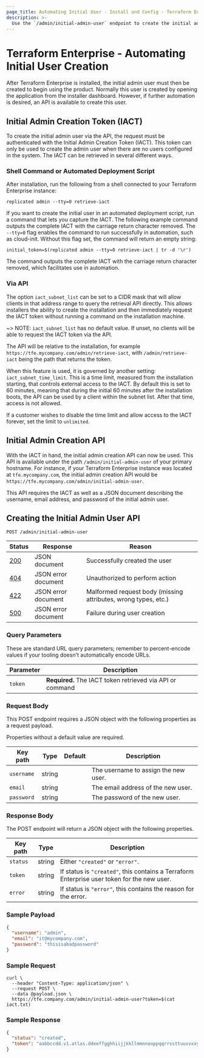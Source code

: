 ```yaml
---
page_title: Automating Initial User - Install and Config - Terraform Enterprise
description: >-
  Use the `/admin/initial-admin-user` endpoint to create the initial admin user. Generate an initial admin creation token and then create the initial admin user with the HTTP API.
---
```


# Terraform Enterprise - Automating Initial User Creation

After Terraform Enterprise is installed, the initial admin user must then be created to begin using the product.
Normally this user is created by opening the application from the installer dashboard. However, if further automation is desired, an API is available to create this user.

## Initial Admin Creation Token (IACT)

To create the initial admin user via the API, the request must be authenticated with the Initial Admin Creation Token (IACT). This token
can only be used to create the admin user when there are no users configured in the system. The IACT can be retrieved in several different ways.

### Shell Command or Automated Deployment Script

After installation, run the following from a shell connected to your Terraform Enterprise instance:

```shell
replicated admin --tty=0 retrieve-iact
```

If you want to create the initial user in an automated deployment script, run a command that lets you capture the IACT. The following example command outputs the complete IACT with the carriage return character removed. The `--tty=0` flag enables the command to run successfully in automation, such as cloud-init. Without this flag set, the command will return an empty string:

```shell
initial_token=$(replicated admin --tty=0 retrieve-iact | tr -d '\r')
```

The command outputs the complete IACT with the carriage return character removed, which facilitates use in automation.

### Via API

The option `iact_subnet_list` can be set to a CIDR mask that will allow clients in that address range to query the retrieval API directly. This allows installers the ability to create the installation and then immediately request the IACT token without running a command on the installation machine.

~> NOTE: `iact_subnet_list` has no default value. If unset, no clients will be able to request the IACT token via the API.

The API will be relative to the installation, for example `https://tfe.mycompany.com/admin/retrieve-iact`, with `/admin/retrieve-iact` being the path that returns the token.

When this feature is used, it is governed by another setting: `iact_subnet_time_limit`. This is a time limit, measured from the installation starting, that controls external access to the IACT. By default this is set to 60 minutes, meaning that during the initial 60 minutes after the installation boots, the API can be used by a client within the subnet list. After that time, access is not allowed.

If a customer wishes to disable the time limit and allow access to the IACT forever, set the limit to `unlimited`.

## Initial Admin Creation API

With the IACT in hand, the initial admin creation API can now be used. This API is available under the path `/admin/initial-admin-user` of your primary hostname. For instance, if your Terraform Enterprise instance was located at `tfe.mycompany.com`, the initial admin creation API would be `https://tfe.mycompany.com/admin/initial-admin-user`.

This API requires the IACT as well as a JSON document describing the username, email address, and password of the initial admin user.

## Creating the Initial Admin User API

`POST /admin/initial-admin-user`

| Status  | Response            | Reason                                                         |
| ------- | ------------------- | -------------------------------------------------------------- |
| [200][] | JSON document       | Successfully created the user                                  |
| [404][] | JSON error document | Unauthorized to perform action                                 |
| [422][] | JSON error document | Malformed request body (missing attributes, wrong types, etc.) |
| [500][] | JSON error document | Failure during user creation                                   |

[200]: https://developer.mozilla.org/en-US/docs/Web/HTTP/Status/200

[400]: https://developer.mozilla.org/en-US/docs/Web/HTTP/Status/400

[404]: https://developer.mozilla.org/en-US/docs/Web/HTTP/Status/404

[422]: https://developer.mozilla.org/en-US/docs/Web/HTTP/Status/422

[500]: https://developer.mozilla.org/en-US/docs/Web/HTTP/Status/500

### Query Parameters

These are standard URL query parameters; remember to percent-encode values if your tooling doesn't automatically encode URLs.

| Parameter | Description                                               |
| --------- | --------------------------------------------------------- |
| `token`   | **Required.** The IACT token retrieved via API or command |

### Request Body

This POST endpoint requires a JSON object with the following properties as a request payload.

Properties without a default value are required.

| Key path   | Type   | Default | Description                          |
| ---------- | ------ | ------- | ------------------------------------ |
| `username` | string |         | The username to assign the new user. |
| `email`    | string |         | The email address of the new user.   |
| `password` | string |         | The password of the new user.        |

### Response Body

The POST endpoint will return a JSON object with the following properties.

| Key path | Type   | Description                                                                |
| -------- | ------ | -------------------------------------------------------------------------- |
| `status` | string | Either `"created"` or `"error"`.                                           |
| `token`  | string | If status is `"created"`, this contains a Terraform Enterprise user token for the new user. |
| `error`  | string | If status is `"error"`, this contains the reason for the error.            |

### Sample Payload

```json
{
  "username": "admin",
  "email": "it@mycompany.com",
  "password": "thisisabadpassword"
}
```

### Sample Request

```shell
curl \
  --header "Content-Type: application/json" \
  --request POST \
  --data @payload.json \
  https://tfe.company.com/admin/initial-admin-user?token=$(cat iact.txt)
```

### Sample Response

```json
{
  "status": "created",
  "token": "aabbccdd.v1.atlas.ddeeffgghhiijjkkllmmnnooppqqrrssttuuvvxxyyzz"
}
```
